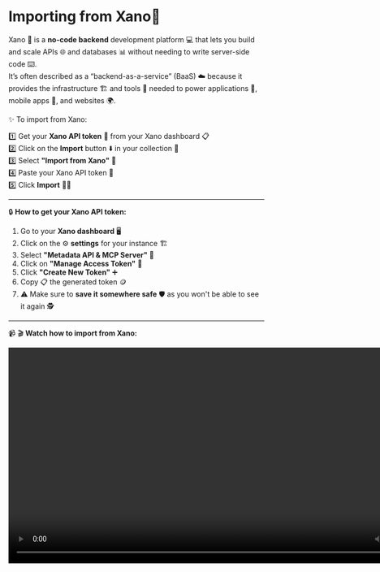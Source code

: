# Importing from Xano🔌

Xano 🐉 is a **no-code backend** development platform 💻 that lets you build and scale APIs 🌐 and databases 📊 without needing to write server-side code ⌨️.  
It’s often described as a “backend-as-a-service” (BaaS) ☁️ because it provides the infrastructure 🏗️ and tools 🧰 needed to power applications 📱, mobile apps 📲, and websites 🌍.

✨ To import from Xano:

1️⃣ Get your **Xano API token** 🔑 from your Xano dashboard 📋  
2️⃣ Click on the **Import** button ⬇️ in your collection 📂  
3️⃣ Select **"Import from Xano"** 🧲  
4️⃣ Paste your Xano API token 📌  
5️⃣ Click **Import** 🎯✅  

---

🔒 **How to get your Xano API token:**  

1. Go to your **Xano dashboard** 🖥️  
2. Click on the ⚙️ **settings** for your instance 🏗️  
3. Select **"Metadata API & MCP Server"** 📑  
4. Click on **"Manage Access Token"** 🧾  
5. Click **"Create New Token"** ➕  
6. Copy 📋 the generated token 🪙  
7. ⚠️ Make sure to **save it somewhere safe** 🛡️ as you won't be able to see it again 🕵️  

---

📹 🎬 **Watch how to import from Xano:**  

<video controls width="850">
  <source src="/videos/api/xano-token.mp4" type="video/mp4" />
  🚫 Your browser does not support the video tag. 😢
</video>

